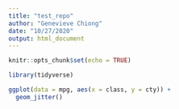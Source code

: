 ```yaml
---
title: "test_repo"
author: "Genevieve Chiong"
date: "10/27/2020"
output: html_document
---
```


```r
knitr::opts_chunk$set(echo = TRUE)

library(tidyverse)

ggplot(data = mpg, aes(x = class, y = cty)) + 
  geom_jitter()
```
